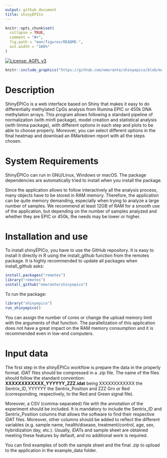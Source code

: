 ```yaml
---
output: github_document
title: shinyÉPICo
---
```


<!-- README.md is generated from README.Rmd. Please edit that file -->

```r
knitr::opts_chunk$set(
  collapse = TRUE,
  comment = "#>",
  fig.path = "man/figures/README-",
  out.width = "100%"
)
```


<!-- badges: start -->
[![License: AGPL v3](https://img.shields.io/badge/License-AGPL%20v3-blue.svg)](https://www.gnu.org/licenses/agpl-3.0)
<!-- badges: end -->

```r
knitr::include_graphics("https://github.com/omorante/shinyepico/blob/master/inst/images/logo.png")
```

# Description 

ShinyÉPICo is a web interface based on Shiny that makes it easy to do differentially methylated CpGs analysis from Illumina EPIC or 450k DNA methylation arrays. This program allows following a standard pipeline of normalization (with minfi package), model creation and statistical analysis (with limma package), with different options in each step and plots to be able to choose properly. Moreover, you can select different options in the final heatmap and download an RMarkdown report with all the steps chosen.

# System Requirements

ShinyÉPICo can run in GNU/Linux, Windows or macOS. The package dependencies are automatically tried to install when you install the package.

Since the application allows to follow interactively all the analysis process, many objects have to be stored in RAM memory. Therefore, the application can be quite memory demanding, especially when trying to analyze a large number of samples. We recommend at least 12GB of RAM for a smooth use of the application, but depending on the number of samples analyzed and whether they are EPIC or 450k, the needs may be lower or higher. 

# Installation and use

To install shinyÉPICo, you have to use the GitHub repository. It is easy to install it directly in R using the install_github function from the remotes package. It is highly recommended to update all packages when install_github asks:

``` r
install.packages("remotes")
library("remotes")
install_github("omorante/shinyepico")
```
To run the package:

``` r
library("shinyepico")
run_shinyepico()
```

You can assign the number of cores or change the upload memory limit with the arguments of that function. The parallelization of this application does not have a great impact on the RAM memory consumption and it is recommended even in low-end computers.

# Input data

The first step in the shinyÉPICo workflow is prepare the data in the properly format. iDAT files should be compressed in a .zip file. The name of the files should follow the standard convention: **XXXXXXXXXXXX_YYYYYY_ZZZ.idat** being XXXXXXXXXXXX the Sentrix_ID, YYYYYY the Sentrix_Position and ZZZ Grn or Red (corresponding, respectively, to the Red and Green signal file).

Moreover, a CSV (comma-separated) file with the annotation of the experiment should be included. It is mandatory to include the Sentrix_ID and Sentrix_Position columns that allows the software to find their respective iDAT files. Moreover, other columns should be added to reflect the different variables (e.g. sample name, health/disease, treatment/control, age, sex, hybridization day, etc.). Usually, iDATs and sample sheet are obtained meeting these features by default, and no additional work is required.

You can find examples of both the sample sheet and the final .zip to upload to the application in the example_data folder.
